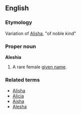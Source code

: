 ==English==
===Etymology===
Variation of [[Alisha]], "of noble kind"

===Proper noun===
'''Aleshia'''
#A rare female [[given name]].

===Related terms===
*[[Alisha]]
*[[Alicia]]
*[[Aisha]]
*[[Alesha]]